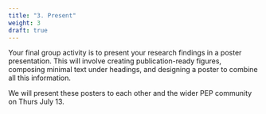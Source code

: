 ```yaml
---
title: "3. Present"
weight: 3
draft: true
---
```


Your final group activity is to present your research findings in a poster presentation. This will involve creating publication-ready figures, composing minimal text under headings, and designing a poster to combine all this information.

We will present these posters to each other and the wider PEP community on Thurs July 13. 